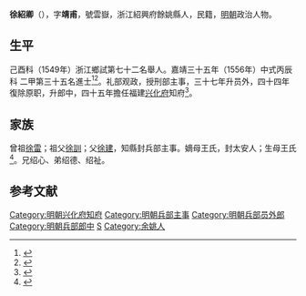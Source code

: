 {{明清人物信息框
| 姓名 = 徐紹卿
| 原名 =
| 圖片名稱= 
| 圖片大小 =
| 圖片說明 = 
| 最高職務 =兴化府知府
| 國家 = 大明 
| 爵位 =
| 籍貫 = 浙江紹興府餘姚縣
| 族裔 = 
| 字號 = 
| 諡號 =
| 出生日期 = 戊子年十月初九日
| 出生地點 = <!---浙江紹興府餘姚縣--->
| 逝世日期 = 卒年不詳 
| 逝世地點 =
| 墓葬 =
| 配偶 = 娶项氏，封安人
| 親屬 = 
| 出身 =
* 嘉靖二十八年己酉科舉人
* 嘉靖三十五年丙辰科進士出身
| 經歷 =
| 著作 =  
}}
'''徐紹卿'''（{{bd|1528年||？|catIdx=}}），字'''靖甫'''，號雲嶽，浙江紹興府餘姚縣人，民籍，[[明朝|明朝]]政治人物。

== 生平 ==
己酉科（1549年）浙江鄉試第七十二名舉人。嘉靖三十五年（1556年）中式丙辰科<!---會試第一百三名--->二甲第三十五名進士<ref>{{Cite book|title=《皇明贡举考》卷五|author=[[张朝瑞|张朝瑞]]|publisher=《续修四库全书》史部第828册|year=|isbn=|location=|pages=}}</ref><ref>{{Cite book|title=贡举志五种 上|author=鲁小俊，江俊伟著|publisher=武汉大学出版社|year=2009|isbn=978-7-307-07043-1|location=武汉|pages=}}</ref>。礼部观政，授刑部主事，三十七年升员外，四十四年復除原职，升郎中，四十五年擔任福建[[兴化府|兴化府]]知府<ref>{{cite book|author=编纂委员会  |title=《福建省情资料库》 |year=2001年 |publisher=福建省地方志编纂委员会 |location=福建 |isbn=}}</ref>。

== 家族 ==
曾祖[[徐雷|徐雷]]；祖父[[徐訓|徐訓]]；父[[徐建|徐建]]，知縣封兵部主事。嫡母王氏，封太安人；生母王氏<ref>{{Cite book|title=天一阁藏明代科举录选刊 登科录 点校本|author=龚延明主编|publisher=宁波出版社|year=2016|isbn=978-7-5526-2320-8|location=宁波|pages=|quote=《天一閣藏明代科舉錄選刊.登科錄》之《嘉靖三十五年丙辰科登科錄》}}</ref>。兄绍心、弟绍德、绍祉。

==参考文献==
{{reflist}}

{{start box}}
{{s-off}}
{{succession box|[[易道谈|易道谈]]|[[徐元气|徐元气]]|[[明朝|明朝]][[兴化府|兴化府]][[知府|知府]]|隆庆元年-隆庆四年<br /><sub>1567年-1570年</sub>}}
{{end box}}
{{嘉靖三十五年丙辰科殿試金榜}}

{{DEFAULTSORT:}}
[[Category:明朝兴化府知府|Category:明朝兴化府知府]]
[[Category:明朝兵部主事|Category:明朝兵部主事]]
[[Category:明朝兵部员外郎|Category:明朝兵部员外郎]]
[[Category:明朝兵部郎中|Category:明朝兵部郎中]]
[[Category:徐姓|S]]
[[Category:余姚人|Category:余姚人]]


{{明朝人小作品}}